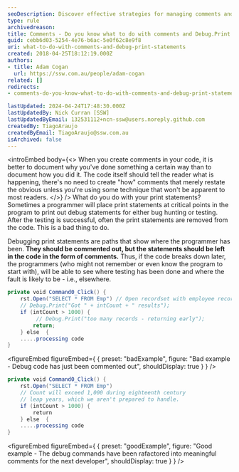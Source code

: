```yaml
---
seoDescription: Discover effective strategies for managing comments and Debug.Print statements in your code for enhanced maintainability.
type: rule
archivedreason:
title: Comments - Do you know what to do with comments and Debug.Print statements?
guid: cebb6d03-5254-4e76-b6ac-5e0f62c8e9f8
uri: what-to-do-with-comments-and-debug-print-statements
created: 2018-04-25T18:12:19.000Z
authors:
- title: Adam Cogan
  url: https://ssw.com.au/people/adam-cogan
related: []
redirects:
- comments-do-you-know-what-to-do-with-comments-and-debug-print-statements

lastUpdated: 2024-04-24T17:48:30.000Z
lastUpdatedBy: Nick Curran [SSW]
lastUpdatedByEmail: 132531112+ncn-ssw@users.noreply.github.com
createdBy: TiagoAraujo
createdByEmail: TiagoAraujo@ssw.com.au
isArchived: false
---
```


<introEmbed
  body={<>
When you create comments in your code, it is better to document why you've done something a certain way than to document how you did it. The code itself should tell the reader what is happening, there's no need to create "how" comments that merely restate the obvious unless you're using some technique that won't be apparent to most readers.
  </>}
/>
What do you do with your print statements? Sometimes a programmer will place print statements at critical points in the program to print out debug statements for either bug hunting or testing. After the testing is successful, often the print statements are removed from the code. This is a bad thing to do.

Debugging print statements are paths that show where the programmer has been. **They should be commented out, but the statements should be left in the code in the form of comments.** Thus, if the code breaks down later, the programmers (who might not remember or even know the program to start with), will be able to see where testing has been done and where the fault is likely to be - i.e., elsewhere.

```cs
private void Command0_Click() {
    rst.Open("SELECT * FROM Emp") // Open recordset with employee records
    // Debug.Print("Got " + intCount + " results");
    if (intCount > 1000) {
         // Debug.Print("too many records - returning early");
        return;
    } else  {
    .....processing code
}
```
<figureEmbed figureEmbed={ {
  preset: "badExample",
  figure: "Bad example - Debug code has just been commented out",
  shouldDisplay: true
} } />


```cs
private void Command0_Click() {
    rst.Open("SELECT * FROM Emp")
    // Count will exceed 1,000 during eighteenth century
    // leap years, which we aren't prepared to handle.
    if (intCount > 1000) {
        return
    } else  {
    .....processing code
}
```
<figureEmbed figureEmbed={ {
  preset: "goodExample",
  figure: "Good example - The debug commands have been rafactored into meaningful comments for the next developer",
  shouldDisplay: true
} } />
